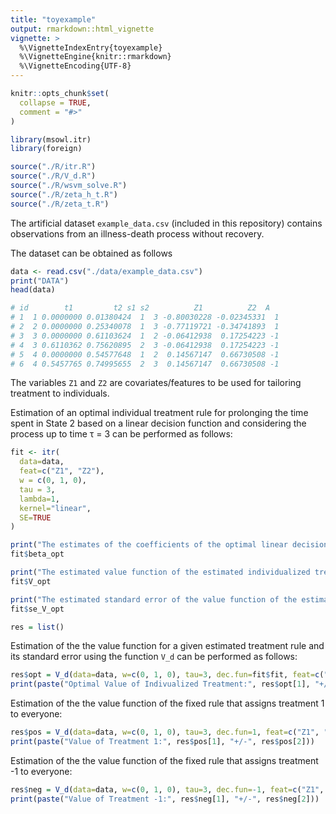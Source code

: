 ```yaml
---
title: "toyexample"
output: rmarkdown::html_vignette
vignette: >
  %\VignetteIndexEntry{toyexample}
  %\VignetteEngine{knitr::rmarkdown}
  %\VignetteEncoding{UTF-8}
---
```


```r
knitr::opts_chunk$set(
  collapse = TRUE,
  comment = "#>"
)
```

```r
library(msowl.itr)
library(foreign)

source("./R/itr.R")
source("./R/V_d.R")
source("./R/wsvm_solve.R")
source("./R/zeta_h_t.R")
source("./R/zeta_t.R")

```

The artificial dataset `example_data.csv` (included in this repository) contains observations from an illness-death process without recovery. 

The dataset can be obtained as follows
```r
data <- read.csv("./data/example_data.csv")
print("DATA")
head(data)

# id        t1         t2 s1 s2          Z1          Z2  A
# 1  1 0.0000000 0.01380424  1  3 -0.80030228 -0.02345331  1
# 2  2 0.0000000 0.25340078  1  3 -0.77119721 -0.34741893  1
# 3  3 0.0000000 0.61103624  1  2 -0.06412938  0.17254223 -1
# 4  3 0.6110362 0.75620895  2  3 -0.06412938  0.17254223 -1
# 5  4 0.0000000 0.54577648  1  2  0.14567147  0.66730508 -1
# 6  4 0.5457765 0.74995655  2  3  0.14567147  0.66730508 -1
```

The variables `Z1` and `Z2` are covariates/features to be used for tailoring treatment to individuals. 

Estimation of an optimal individual treatment rule for prolonging the time spent in State 2 based on a linear decision function and considering the process up to time τ = 3 can be performed as follows:
```r
fit <- itr(
  data=data, 
  feat=c("Z1", "Z2"), 
  w = c(0, 1, 0), 
  tau = 3, 
  lambda=1, 
  kernel="linear", 
  SE=TRUE
)

print("The estimates of the coefficients of the optimal linear decision function:")
fit$beta_opt

print("The estimated value function of the estimated individualized treatment rule:")
fit$V_opt

print("The estimated standard error of the value function of the estimated rule:")
fit$se_V_opt

res = list()

```

Estimation of the the value function for a given estimated treatment rule and its standard error using the function `V_d` can be performed as follows:
```r
res$opt = V_d(data=data, w=c(0, 1, 0), tau=3, dec.fun=fit$fit, feat=c("Z1", "Z2"), SE = TRUE)
print(paste("Optimal Value of Indivualized Treatment:", res$opt[1], "+/-", res$opt[2]))
```

Estimation of the the value function of the fixed rule that assigns treatment 1 to everyone:
```r
res$pos = V_d(data=data, w=c(0, 1, 0), tau=3, dec.fun=1, feat=c("Z1", "Z2"), SE = TRUE)
print(paste("Value of Treatment 1:", res$pos[1], "+/-", res$pos[2]))
```

Estimation of the the value function of the fixed rule that assigns treatment -1 to everyone:
```r
res$neg = V_d(data=data, w=c(0, 1, 0), tau=3, dec.fun=-1, feat=c("Z1", "Z2"), SE = TRUE)
print(paste("Value of Treatment -1:", res$neg[1], "+/-", res$neg[2]))
```

